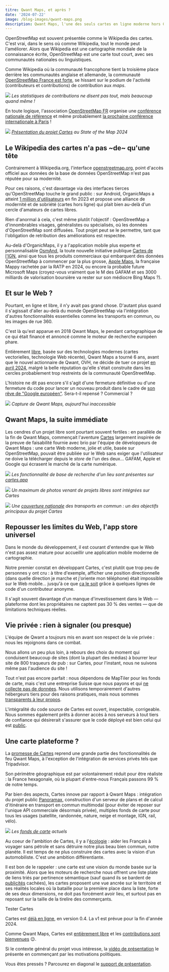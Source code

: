 ```yaml
---
titre: Qwant Maps, et après ?
date: '2024-07-22'
image: /blog-images/qwant-maps.png
description: Qwant Maps, l'une des seuls cartes en ligne moderne hors GAFAM, n'est plus. Heureusement, la relève est là.
---
```



OpenStreetMap est souvent présentée comme le Wikipedia des cartes. C'est vrai, dans le sens où comme Wikipedia, tout le monde peut l'améliorer. Alors que Wikipedia est une cartographie mondiale de la connaissance écrite, OpenStreetMap est une carte tout court, avec ses communautés nationales ou linguistiques.

Comme Wikipedia où la communauté francophone tient la troisième place derrière les communautés anglaise et allemande, la communauté [OpenStreetMap France est forte](https://osmstats.neis-one.org/?item=countries), se hissant sur le podium de l'activité (contributeurs et contributions) de contribution aux _maps_.

![](/blog-images/top-pays-osm.png)
_Les statistiques de contributions ne disent pas tout, mais beaucoup quand même !_

En toute logique, l'association [OpenStreetMap FR](https://www.openstreetmap.fr) organise une [conférence nationale de référence](https://sotm2024.openstreetmap.fr) et même probablement [la prochaine conférence internationale à Paris](https://forum.openstreetmap.fr/t/sotm-monde-a-paris-2025/25394) !

![](/blog-images/prez-cartes-sotm2024.png)
_[Présentation du projet Cartes](https://peertube.openstreetmap.fr/w/oJwaAP1PbeLsK2zywTzLga) au State of the Map 2024_

## Le Wikipedia des cartes n'a pas ~de~ qu'une tête

Contrairement à Wikipedia.org, l'interface [openstreetmap.org](https://osm.org), point d'accès officiel aux données de la base de données OpenStreetMap n'est pas réputée pour sa modernité.

Pour ces raisons, c'est davantage via des interfaces tierces qu'OpenStreetMap touche le grand public : sur Android, OrganicMaps a atteint [1 million d'utilisateurs](https://organicmaps.app/news/2023-12-23/in-2023-organic-maps-got-its-first-million-users) en fin 2023 et propose une alliance de modernité et de sobriété (cartes hors ligne) qui plait bien au-delà d'un cercle d'amateurs de cartes libres.

Rien d'anormal à cela, c'est même plutôt l'objectif : OpenStreetMap a d'innombrables visages, généralistes ou spécialisés, où les données d'OpenStreetMap sont diffusées. Tout projet peut se le permettre, tant que l'obligation de retribution des améliorations est respectée.

Au-delà d'OrganicMaps, il y a l'application mobile plus experte et personnalisable [OsmAnd](https://osmand.net), la toute nouvelle initiative publique [Cartes de l'IGN](https://www.ign.fr/telechargez-application-cartographique-cartes-ign), ainsi que tous les produits commerciaux qui embarquent des données OpenStreetMap à commencer par la plus grosse, [Apple Maps](https://news.ycombinator.com/item?id=26084008), la française Mappy rachetée par la RATP en 2024, ou encore la probable future Microsoft Maps (croyez-vous vraiment que le M des GAFAM et ses 3000 milliards de valorisation boursière va rester sur son médiocre Bing Maps ?).

## Et sur le Web ?

Pourtant, en ligne et libre, il n'y avait pas grand chose. D'autant plus quand il s'agissait d'aller au-delà du monde OpenStreetMap via l'intégration d'autres fonctionnalités essentielles comme les transports en commun, ou les images de rue 360.

C'est là qu'est apparue en 2018 Qwant Maps, le pendant cartographique de ce qui était financé et annoncé comme le moteur de recherche européen phare.

Entièrement [libre](https://github.com/Qwant/erdapfel), basée sur des technologies modernes (cartes vectorielles, technologie Web récente), Qwant Maps a tourné 6 ans, avant que le nouvel actionnaire de Qwant, OVH, ne décide de tuer ce projet [en avril 2024](https://forum.openstreetmap.fr/t/fin-de-qwant-maps/22762/15?u=maelito2000), malgré la belle réputation qu'elle s'était construite dans les cercles probablement trop restreints de la communauté OpenStreetMap.

L'histoire ne dit pas encore s'il s'agit d'une fermeture définitive ou d'une fermeture du code pour lancer un nouveau produit dans le cadre de [son rêve de "Google européen"](https://www.frandroid.com/produits-android/console/cloud-gaming/1660871_ovh-shadow-et-qwant-pourraient-sallier-pour-creer-un-google-europeen). Sera-t-il repensé ? Commercial ?

![](/blog-images/qwant-maps.png)
_Capture de Qwant Maps, aujourd'hui inaccessible_

## Qwant Maps, la suite immédiate

Les cendres d'un projet libre sont pourtant souvent fertiles : en parallèle de la fin de Qwant Maps, commençait l'aventure [Cartes](/) largement inspirée de la preuve de faisabilité fournie avec brio par l'équipe de développeurs de Qwant Maps : une carte Web moderne, jolie et utile, basée sur OpenStreetMap, pouvait être publiée sur le Web sans exiger que l'utilisateur ne doive la télécharger depuis le _store_ de l'un des deux... GAFAM, Apple et Google qui écrasent le marché de la carte numérique.

![](/blog-images/boulangerie-dina-cartes.png)
_Les fonctionnalité de base de recherche d'un lieu sont présentes sur [cartes.app](https://cartes.app)_

![](/blog-images/cartes-minou.png)
_Un maximum de photos venant de projets libres sont intégrées sur Cartes_

![](/blog-images/cartes-bus-saint-malo.png)
_Une [couverture nationale](https://cartes.app/transport-en-commun) des transports en commun : un des objectifs principaux du projet Cartes_

## Repousser les limites du Web, l'app store universel

Dans le monde du développement, il est courant d'entendre que le Web n'est pas assez mature pour accueillir une application mobile moderne de cartographie.

Notre premier constat en développant Cartes, c'est plutôt que trop peu de personnes y ont cru : à titre d'exemple, afficher une position directionnelle (dans quelle direction je marche et j'oriente mon téléphone) était impossible sur le Web mobile... jusqu'à ce que [ça le soit](https://cartes.app/boussole) grâce à quelques lignes de code d'un contributeur anonyme.

Il s'agit souvent davantage d'un manque d'investissement dans le Web — plateforme dont les propriétaires ne captent pas 30 % des ventes — que de limitations techniques réelles.

## Vie privée : rien à signaler (ou presque)

L'équipe de Qwant a toujours mis en avant son respect de la vie privée : nous les rejoignons dans ce combat.

Nous allons un peu plus loin, à rebours des choix du moment qui conduisent beaucoup de sites (dont la plupart des médias) à bourrer leur site de 800 traqueurs de pub : sur Cartes, pour l'instant, nous ne suivons même pas l'audience du site !

Tout n'est pas encore parfait : nous dépendons de MapTiler pour les fonds de carte, mais c'est une entreprise Suisse que nous payons et qui [ne collecte pas de données](https://www.maptiler.com/news/2018/04/maps-and-gdpr-privacy-for-your-visitors/). Nous utilisons temporairement d'autres hébergeurs tiers pour des raisons pratiques, mais nous sommes [transparents à leur propos](https://github.com/laem/cartes/issues/439).

L'intégralité du code source de Cartes est ouvert, inspectable, corrigeable. Nous sommes également prêts à donner accès à nos serveurs à tout tiers de confiance qui désirerait s'assurer que le code déployé est bien celui qui est [public](https://github.com/laem/cartes).

## Une carte plateforme ?

La [promesse de Cartes](https://cartes.app/presentation) reprend une grande partie des fonctionnalités de feu Qwant Maps, à l'exception de l'intégration de services privés tels que Tripadvisor.

Son périmètre géographique est par volontairement réduit pour être réaliste : la France hexagonale, où la plupart d'entre-nous Français passons 99 % de notre temps.

Par bien des aspects, Cartes innove par rapport à Qwant Maps : intégration du projet public [Panoramax](https://panoramax.fr), construction d'un serveur de plans et de calcul d'itinéraire en transport en commun multimodal (pour éviter de reposer sur l'unique API commerciale désormais privée), multiples fonds de carte pour tous les usages (satellite, randonnée, nature, neige et montage, IGN, rail, vélo).

![](/blog-images/fonds-cartes.png)
_Les [fonds de carte](https://cartes.app/?choix+du+style=oui#4.51/47.22/-4.67) actuels_

Au coeur de l'ambition de Cartes, il y a l'[écologie](/blog/un-beau-voyage) : aider les Français à voyager sans pétrole et sans détruire notre plus beau bien commun, notre planète. Il est temps de ne plus construire des cartes avec la vision d'un automobiliste. C'est une ambition différentiante.

Il est bon de le rappeler : une carte est une vision du monde basée sur la proximité. Alors que les moteurs de recherche nous offrent une liste plate de liens triés par pertinence sémantique (sauf quand ils se bardent de [publicités](https://cartes.app/blog/maps-cartes) cachées), les cartes proposent une vue ancrée sur le territoire et ses réalités locales où la bataille pour la première place dans la liste, forte de ses deux dimensions, ne doit pas forcément avoir lieu, et surtout pas en reposant sur la taille de la tirelire des commerçants.

<CTA>Tester Cartes</CTA>

Cartes est [déjà en ligne](https://cartes.app), en version 0.4. La v1 est prévue pour la fin d'année 2024.

Comme Qwant Maps, Cartes est [entièrement libre](https://github.com/laem/cartes) et les [contributions sont bienvenues](https://github.com/laem/cartes/issues) 😉.

Si le contexte général du projet vous intéresse, la [vidéo de présentation](https://peertube.openstreetmap.fr/w/oJwaAP1PbeLsK2zywTzLga) le présente en commençant par les motivations politiques.

Vous êtes pressés ? Parcourez en diagonal le [support de présentation](/prez).
